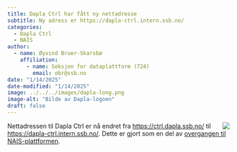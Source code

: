 ```yaml
---
title: Dapla Ctrl har fått ny nettadresse
subtitle: Ny adress er https://dapla-ctrl.intern.ssb.no/  
categories:
  - Dapla Ctrl
  - NAIS 
author:
  - name: Øyvind Bruer-Skarsbø
    affiliation: 
      - name: Seksjon for dataplattform (724)
        email: obr@ssb.no
date: "1/14/2025"
date-modified: "1/14/2025"
image: ../../../images/dapla-long.png
image-alt: "Bilde av Dapla-logoen"
draft: false
---
```


![](../../../images/dapla-long.png){style="max-width: 40%; float: right;" fig-alt="Dapla logo"}
Nettadressen til Dapla Ctrl er nå endret fra <https://ctrl.dapla.ssb.no/> til <https://dapla-ctrl.intern.ssb.no/>. Dette er gjort som en del av [overgangen til NAIS-plattformen](../2024-12-11-nais-platform/index.qmd). 
